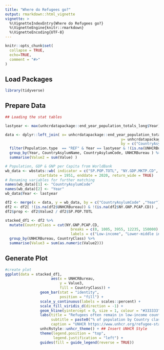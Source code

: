 ```yaml
---
title: "Where do Refugees go?"
output: rmarkdown::html_vignette
vignette: >
  %\VignetteIndexEntry{Where do Refugees go?}
  %\VignetteEngine{knitr::rmarkdown}
  %\VignetteEncoding{UTF-8}
---
```



```r
knitr::opts_chunk$set(
  collapse = TRUE,
  echo=TRUE,
  comment = "#>"
)
```


## Load Packages

```r
library(tidyverse)
```

## Prepare Data
 
```r
## Loading the stat tables

lastyear <- max(unhcrdatapackage::end_year_population_totals_long$Year)

data <- dplyr::left_join( x= unhcrdatapackage::end_year_population_totals_long, 
                                                     y= unhcrdatapackage::reference, 
                                                     by = c("CountryAsylumCode" = "iso_3")) %>%
  filter(Population.type  == "REF" & Year == lastyear & !(is.na(UNHCRBureau))) %>%
  group_by(Year, CountryAsylumName, CountryAsylumCode, UNHCRBureau ) %>%
  summarise(Value2 = sum(Value) )

# Population, GDP & GNP per Capita from WorldBank
wb_data <- wbstats::wb( indicator = c("SP.POP.TOTL", "NY.GDP.MKTP.CD", "NY.GDP.PCAP.CD", "NY.GNP.PCAP.CD"),
               startdate = 1951, enddate = 2020, return_wide = TRUE)
# Renaming variables for further matching
names(wb_data)[1] <- "CountryAsylumCode"
names(wb_data)[2] <- "Year"
wb_data$Year <- lastyear

df2 <- merge(x = data, y = wb_data, by = c("CountryAsylumCode" ,"Year"), all.x = TRUE)
df2 <- df2[ !(is.na(df2$UNHCRBureau)) & !(is.na(df2$NY.GNP.PCAP.CD)) , ]
df2$prop <- df2$Value2 / df2$SP.POP.TOTL

stacked_df1 <- df2 %>%
  mutate(CountryClass = cut(NY.GNP.PCAP.CD, 
                              breaks = c(0, 1005, 3955, 12235, 150000),
                              labels = c("Low-income", "Lower-middle income", "Upper-middle income", "High-income"))) %>%
  group_by(UNHCRBureau, CountryClass) %>%
  summarise(Value3 = sum(as.numeric(Value2)))

```


## Generate Plot

```r


#create plot
ggplot(data = stacked_df1, 
                     aes(x = UNHCRBureau,
                         y = Value3,
                         fill = CountryClass)) +
                geom_bar(stat = "identity", 
                         position = "fill") +
                scale_y_continuous(labels = scales::percent) +
                scale_fill_viridis_d(direction = -1) +
                geom_hline(yintercept = 0, size = 1, colour = "#333333") +
                labs(title = "Refugees often remain in low-income countries",
                     subtitle = paste0("% of population by Country classification per Region, ", lastyear), 
                     caption = "UNHCR https://www.unhcr.org/refugee-statistics/ - World Bank") +
                unhcRstyle::unhcr_theme() + ## Insert UNHCR Style
                theme(legend.position = "top", 
                      legend.justification = "left") +
                guides(fill = guide_legend(reverse = TRUE))
 
```